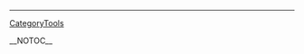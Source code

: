<a href= http://webcam-personali.blog-it.biz
 ></a>   <a href= http://crack-utility-e-patch-per-giochi.ml10.biz
 ></a>   <a href= http://pannello-solario-termici.blogs-it.biz
 ></a>   <a href= http://hotel-centro-benessere.it-blog.biz
 ></a>   <a href= http://hotel-brescia.blog-it.biz
 ></a>   <a href= http://principessa-sirena.blogs-it.biz
 ></a>   <a href= http://eden-viaggi.it-blog.biz
 ></a>   <a href= http://programma-scaricare.it-blogs.biz
 ></a>   <a href= http://finanziamento-rateale.blogs-it.biz
 ></a>   <a href= http://case-vacanza-puglia.it-blogs.biz
 ></a>
----
[[CategoryTools]]

__NOTOC__